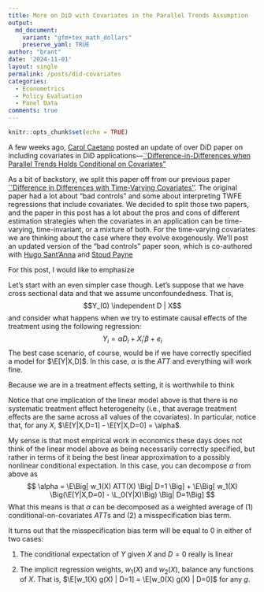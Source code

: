 ```yaml
---
title: More on DiD with Covariates in the Parallel Trends Assumption
output:
  md_document:
    variant: "gfm+tex_math_dollars"
    preserve_yaml: TRUE
author: "brant"
date: '2024-11-01'
layout: single
permalink: /posts/did-covariates
categories:
  - Econometrics
  - Policy Evaluation
  - Panel Data
comments: true
---
```


$$\newcommand{\E}{\mathbb{E}}$$
$$\newcommand{\indicator}[1]{ \mathbf{1}\{#1\} }$$


```r
knitr::opts_chunk$set(echo = TRUE)
```

A few weeks ago, [Carol Caetano](http://carolinacaetano.net/) posted an update of over DiD paper on including covariates in DiD applications---[``Difference-in-Differences when Parallel Trends Holds Conditional on Covariates"](**link**)

As a bit of backstory, we split this paper off from our previous paper [``Difference in Differences with Time-Varying Covariates''](https://arxiv.org/abs/2202.02903).  The original paper had a lot about "bad controls" and some about interpreting TWFE regressions that include covariates.  We decided to split those two papers, and the paper in this post has a lot about the pros and cons of different estimation strategies when the covariates in an application can be time-varying, time-invariant, or a mixture of both.  For the time-varying covariates we are thinking about the case where they evolve exogenously.  We'll post an updated version of the "bad controls" paper soon, which is co-authored with [Hugo Sant'Anna](**link**) and [Stoud Payne](**link**)

For this post, I would like to emphasize

Let's start with an even simpler case though.  Let's suppose that we have cross sectional data and that we assume unconfoundedness.  That is,
$$Y_(0) \independent D | X$$
and consider what happens when we try to estimate causal effects of the treatment using the following regression:
$$Y_i = \alpha D_i + X_i'\beta + e_i$$
The best case scenario, of course, would be if we have correctly specified a model for $\E[Y|X,D]$.  In this case, $\alpha$ is the $ATT$ and everything will work fine.

Because we are in a treatment effects setting, it is worthwhile to think

Notice that one implication of the linear model above is that there is no systematic treatment effect heterogeneity (i.e., that average treatment effects are the same across all values of the covariates).  In particular, notice that, for any $X$, $\E[Y|X,D=1] - \E[Y|X,D=0] = \alpha$.

My sense is that most empirical work in economics these days does not think of the linear model above as being necessarily correctly specified, but rather in terms of it being the best linear approximation to a possibly nonlinear conditional expectation.  In this case, you can decompose $\alpha$ from above as
$$ \alpha = \E\Big[ w_1(X) ATT(X) \Big| D=1 \Big] + \E\Big[ w_1(X) \Big(\E[Y|X,D=0] - \L_0(Y|X)\Big) \Big| D=1\Big] $$
What this means is that $\alpha$ can be decomposed as a weighted average of (1) conditional-on-covariates $ATT$s and (2) a misspecification bias term.

It turns out that the misspecification bias term will be equal to 0 in either of two cases:

1. The conditional expectation of $Y$ given $X$ and $D=0$ really is linear

2. The implicit regression weights, $w_1(X)$ and $w_2(X)$, balance any functions of $X$.  That is, $\E[w_1(X) g(X) | D=1] = \E[w_0(X) g(X) | D=0]$ for any $g$.\footnote{Probably the most well-known paper in the econometrics literature on interpreting regressions like the one above under treatment effect heterogeneity, @angrist-1998, uses an argument along these lines: under the condition that the propensity score is linear (i.e., $p(D=1|X) = \L(D|X)$), then the balancing condition discussed here holds.  Moreover, in this case, the weights on conditional $ATT$'s are also guaranteed to be positive for all values of $X$.}



